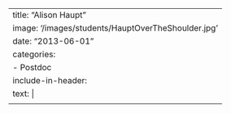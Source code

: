 ---
title: "Alison Haupt"
image: '/images/students/HauptOverTheShoulder.jpg'
date: "2013-06-01"
categories:
    - Postdoc
include-in-header: 
      text: |
        <meta http-equiv="refresh" content="0; url=https://alisonjhaupt.weebly.com/">
---